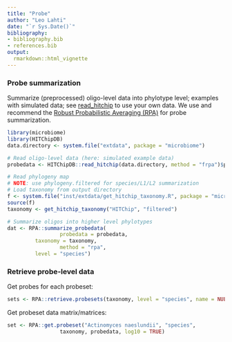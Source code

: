```yaml
---
title: "Probe"
author: "Leo Lahti"
date: "`r Sys.Date()`"
bibliography: 
- bibliography.bib
- references.bib
output: 
  rmarkdown::html_vignette
---
```

<!--
  %\VignetteEngine{knitr::rmarkdown}
  %\VignetteIndexEntry{microbiome tutorial - probe}
  %\usepackage[utf8]{inputenc}
  %\VignetteEncoding{UTF-8}  
-->


### Probe summarization

Summarize (preprocessed) oligo-level data into phylotype level; examples with simulated data; see [read_hitchip](reading) to use your own data. We use and recommend the [Robust Probabilistic Averaging (RPA)](https://github.com/antagomir/RPA/wiki) for probe summarization.


```r
library(microbiome)
library(HITChipDB)
data.directory <- system.file("extdata", package = "microbiome")

# Read oligo-level data (here: simulated example data)
probedata <- HITChipDB::read_hitchip(data.directory, method = "frpa")$probedata

# Read phylogeny map
# NOTE: use phylogeny.filtered for species/L1/L2 summarization
# Load taxonomy from output directory
f <- system.file("inst/extdata/get_hitchip_taxonomy.R", package = "microbiome")
source(f)
taxonomy <- get_hitchip_taxonomy("HITChip", "filtered")

# Summarize oligos into higher level phylotypes
dat <- RPA::summarize_probedata(
                 probedata = probedata,
		 taxonomy = taxonomy, 
                 method = "rpa",
		 level = "species")
```


### Retrieve probe-level data

Get probes for each probeset:

```r
sets <- RPA::retrieve.probesets(taxonomy, level = "species", name = NULL)
```


Get probeset data matrix/matrices:

```r
set <- RPA::get.probeset("Actinomyces naeslundii", "species",
       		     taxonomy, probedata, log10 = TRUE)
```





